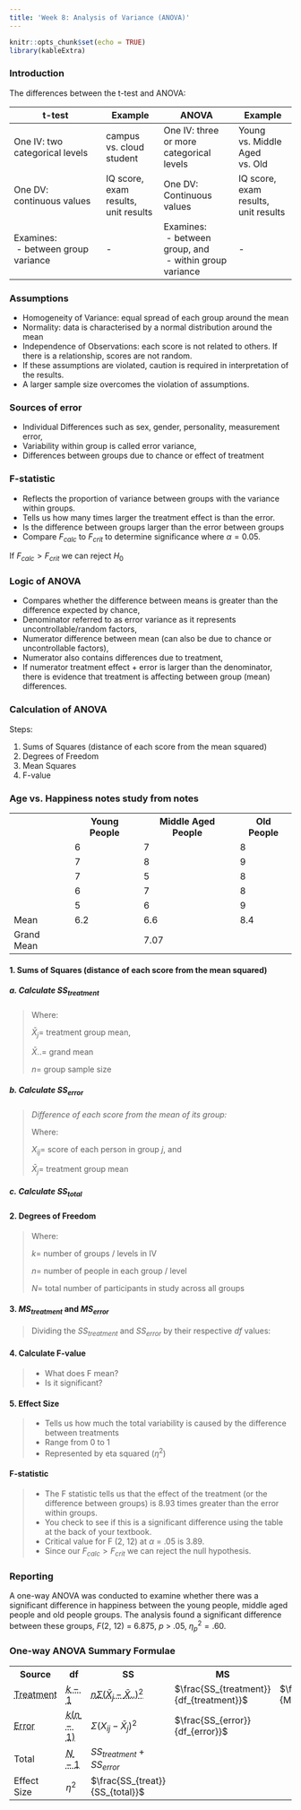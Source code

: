```yaml
---
title: 'Week 8: Analysis of Variance (ANOVA)'
---
```


```r
knitr::opts_chunk$set(echo = TRUE)
library(kableExtra)
```

### Introduction {.well}

The differences between the t-test and ANOVA:

| t-test                                                       | Example                              | ANOVA                                            | Example                              |
|--------------------------------------------------------------|--------------------------------------|--------------------------------------------------|--------------------------------------|
| One IV: two categorical levels | campus vs. cloud student             | One IV: three or more categorical levels                     | Young vs. Middle Aged vs. Old        |
| One DV: continuous values                                    | IQ score, exam results, unit results | One DV: Continuous values                        | IQ score, exam results, unit results |
| Examines:<br>&nbsp;- between group variance                              | -                                    | Examines:<br>&nbsp;- between group, and<br>&nbsp;-    within group variance | -                                    |

### Assumptions {.well}

-   Homogeneity of Variance: equal spread of each group around the mean
-   Normality: data is characterised by a normal distribution around the mean
-   Independence of Observations: each score is not related to others. If there is a relationship, scores are not random.
-   If these assumptions are violated, caution is required in interpretation of the results.
-   A larger sample size overcomes the violation of assumptions.

### Sources of error {.well}

-   Individual Differences such as sex, gender, personality, measurement error,
-   Variability within group is called error variance,
-   Differences between groups due to chance or effect of treatment

### F-statistic {.well}

-   Reflects the proportion of variance between groups with the variance within groups.
-   Tells us how many times larger the treatment effect is than the error.
-   Is the difference between groups larger than the error between groups
-   Compare $F_{calc}$ to $F_{crit}$ to determine significance where $\alpha = 0.05$.

If $F_{calc} > F_{crit}$ we can reject $H_0$

\begin{align}
  F &= \frac{variance\ between\ groups}{variance\ within\ groups} \\
  OR \\
  F &= \frac{treatment\ effect\ + difference\ due\ to\ chance}{difference\ due\ to\ chance}
\end{align}

### Logic of ANOVA {.well}

-   Compares whether the difference between means is greater than the difference expected by chance,
-   Denominator referred to as error variance as it represents uncontrollable/random factors,
-   Numerator difference between mean (can also be due to chance or uncontrollable factors),
-   Numerator also contains differences due to treatment,
-   If numerator treatment effect + error is larger than the denominator, there is evidence that treatment is affecting between group (mean) differences.

### Calculation of ANOVA {.well}

Steps:

1.    Sums of Squares (distance of each score from the mean squared)
2.    Degrees of Freedom
3.    Mean Squares
4.    F-value

### Age vs. Happiness notes study from notes {.well}

<table class="table table-hover">
    <tr scope="row">
        <th scope="col"></th>
        <th scope="col">Young People</th>
        <th scope="col">Middle Aged People</th>
        <th scope="col">Old People</th>
    </tr>
    <tr scope="row">
        <td></td>
        <td>6</td>
        <td>7</td>
        <td>8</td>
    </tr>
    <tr scope="row">
        <td></td>
        <td>7</td>
        <td>8</td>
        <td>9</td>
    </tr>
    <tr scope="row">
        <td></td>
        <td>7</td>
        <td>5</td>
        <td>8</td>
    </tr>
    <tr scope="row">
        <td></td>
        <td>6</td>
        <td>7</td>
        <td>8</td>
    </tr>
    <tr scope="row">
        <td></td>
        <td>5</td>
        <td>6</td>
        <td>9</td>
    </tr>
    <tr scope="row">
        <td>Mean</td>
        <td>6.2</td>
        <td>6.6</td>
        <td>8.4</td>
    </tr>
    <tr scope="row">
        <td>Grand Mean</td>
        <td></td>
        <td>7.07</td>
        <td></td>
    </tr>
</table>

#### 1. Sums of Squares (distance of each score from the mean squared)

##### a. Calculate $SS_{treatment}$

>Where:
>
>$\bar{X}_j =$ treatment group mean,
>
>$\bar{X}.. =$ grand mean
>
>$n =$ group sample size
>
>\begin{align}
> SS_{treatment} &= n\Sigma(\bar{X}_{j}-\bar{X}..)^2 \\
> &= 5([6.2-7.07]+[6.6-7.07]+[8.4-7.07]) \\
> &= 5(0.76 + 0.22 + 1.77) \\
> &= 5 \times 2.75 \\
> &= 13.75
>\end{align}

##### b. Calculate $SS_{error}$

>*Difference of each score from the mean of its group:*
>
>Where:
>
>$X_{ij} =$ score of each person in group $j$, and
>
>$\bar{X}_j=$ treatment group mean
>
>\begin{align}
>  SS_{error} &= \Sigma(X_{ij}-\bar{X}_j)^2 \\
> &=[(6-6.2)^2+(7–6.2)^2+(7–6.2)^2+(6–6.2)^2+ \\
>   &(5–6.2)^2+(7–6.6)^2+(8–6.6)^2+(5–6.6)^2+ \\
>   &(7–6.6)^2+(6–6.6)^2+(8–8.4)^2+(9-8.4)^2+ \\
>   &(8–8.4)^2+(8–8.4)^2+(9–8.4)^2] \\
> &=0.04+0.64+0.64+0.04+1.44+0.16+1.96+ \\
>   &2.56+0.16+0.36+0.16+0.36+0.16+0.16+0.36 \\
> &=9.2
>\end{align}


##### c. Calculate $SS_{total}$

>\begin{align}
> SS_{total} &= SS_{treatment} + SS_{error} \\
> &= 13.75+9.2 \\
> &= 22.95
>\end{align}

#### 2. Degrees of Freedom

>Where:
>
>$k =$ number of groups / levels in IV
>
>$n =$ number of people in each group / level
>
>$N=$ total number of participants in study across all groups
>
>\begin{align}
>  df_{treatment} &= k-1 = 3-1 = 2 \\
>  df_{error} &= k(n-1) = 3(5-1) = 12 \\
>  df_{total} &= N-1 = 15-1 = 14 \\
>\end{align}

#### 3. $MS_{treatment}$ and $MS_{error}$

>Dividing the $SS_{treatment}$ and $SS_{error}$ by their respective $df$ values:
>
>\begin{align}
>  MS_{treatment} &= \frac{SS_{treatment}}{df_{treatment}} = \frac{13.75}{2} = 6.875 \\
>  MS_{error} &= \frac{SS_{error}}{df_{error}} = \frac{9.2}{12} = 0.77 \\
>\end{align}

#### 4. Calculate F-value

>\begin{align}
>  F &= \frac{MS_{treatment}}{MS_{error}} = \frac{6.875}{0.77} = 8.93 \\
>\end{align}
>
>-   What does F mean?
>-   Is it significant?

#### 5. Effect Size

>-   Tells us how much the total variability is caused by the difference between treatments
>-   Range from 0 to 1
>-   Represented by eta squared ($\eta^2$)
>
>\begin{align}
>  \eta^2 &= \frac{SS_{treat}}{SS{total}} = \frac{13.75}{22.95} = .60 \\
>\end{align}

#### F-statistic

>-   The F statistic tells us that the effect of the treatment (or the difference between groups) is 8.93 times greater than the error within groups.
>-   You check to see if this is a significant difference using the table at the back of your textbook.
>-   Critical value for F (2, 12) at $\alpha$ = .05 is 3.89.
>-   Since our $F_{calc} > F_{crit}$ we can reject the null hypothesis.

### Reporting {.well}

A one-way ANOVA was conducted to examine whether there was a significant difference in happiness between the young people, middle aged people and old people groups. The analysis found a significant difference between these groups, *F*(2, 12) = 6.875, *p* > .05, $\eta^2_p = .60$.

### One-way ANOVA Summary Formulae {.well}

<table class="table table-hover">
    <tr scope="row">
        <th scope="col">Source</th>
        <th scope="col">df</th>
        <th scope="col">SS</th>
        <th scope="col">MS</th>
        <th scope="col">F</th>
        <th scope="col">p</th>
    </tr>
    <tr scope="row">
        <td><abbr title="Between">Treatment</abbr></td>
        <td><abbr title="k = no. of groups">$k-1$</abbr></td>
        <td><abbr title="n = Group sample size">$n\Sigma(\bar{X}_{j}-\bar{X}..)^2$</abbr></td>
        <td>$\frac{SS_{treatment}}{df_{treatment}}$</td>
        <td>$\frac{MS_{treatment}}{MS_{error}}$</td>
        <td><abbr title="Significance level determined prior to test">.05</abbr></td>
    </tr>
    <tr scope="row">
        <td><abbr title="Within">Error</abbr></td>
        <td><abbr title="k = no. groups, n = Group sample size">$k(n-1)$</abbr></td>
        <td>$\Sigma(X_{ij}-\bar{X}_j)^2$</td>
        <td>$\frac{SS_{error}}{df_{error}}$</td>
        <td></td>
        <td></td>
    </tr>
    <tr scope="row">
        <td>Total</td>
        <td><abbr title="N = Total participants across all groups">$N-1$</abbr></td>
        <td>$SS_{treatment} + SS_{error}$</td>
        <td></td>
        <td></td>
        <td></td>
    </tr>
    <tr scope="row">
      <td>Effect Size</td>
      <td>$\eta^2$</td>
      <td>$\frac{SS_{treat}}{SS_{total}}$</td>
    </tr>
</table>